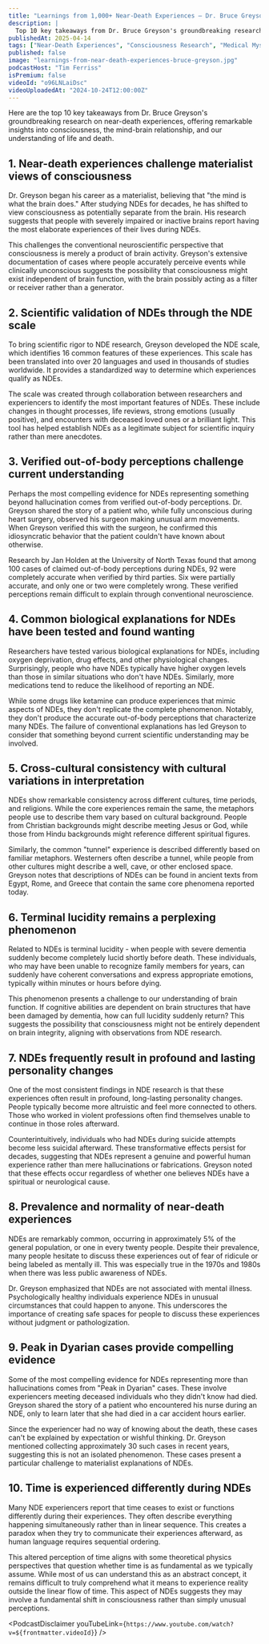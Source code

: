 ```yaml
---
title: "Learnings from 1,000+ Near-Death Experiences — Dr. Bruce Greyson, University of Virginia"
description: |
  Top 10 key takeaways from Dr. Bruce Greyson's groundbreaking research on near-death experiences, offering remarkable insights into consciousness, the mind-brain relationship, and our understanding of life and death.
publishedAt: 2025-04-14
tags: ["Near-Death Experiences", "Consciousness Research", "Medical Mysteries"]
published: false
image: "learnings-from-near-death-experiences-bruce-greyson.jpg"
podcastHost: "Tim Ferriss"
isPremium: false
videoId: "o96LNLaiDsc"
videoUploadedAt: "2024-10-24T12:00:00Z"
---
```



<PodcastSummaryPageLayout frontmatter={frontmatter}>

Here are the top 10 key takeaways from Dr. Bruce Greyson's groundbreaking research on near-death experiences, offering remarkable insights into consciousness, the mind-brain relationship, and our understanding of life and death.

## 1. Near-death experiences challenge materialist views of consciousness

Dr. Greyson began his career as a materialist, believing that "the mind is what the brain does." After studying NDEs for decades, he has shifted to view consciousness as potentially separate from the brain. His research suggests that people with severely impaired or inactive brains report having the most elaborate experiences of their lives during NDEs.

This challenges the conventional neuroscientific perspective that consciousness is merely a product of brain activity. Greyson's extensive documentation of cases where people accurately perceive events while clinically unconscious suggests the possibility that consciousness might exist independent of brain function, with the brain possibly acting as a filter or receiver rather than a generator.

## 2. Scientific validation of NDEs through the NDE scale

To bring scientific rigor to NDE research, Greyson developed the NDE scale, which identifies 16 common features of these experiences. This scale has been translated into over 20 languages and used in thousands of studies worldwide. It provides a standardized way to determine which experiences qualify as NDEs.

The scale was created through collaboration between researchers and experiencers to identify the most important features of NDEs. These include changes in thought processes, life reviews, strong emotions (usually positive), and encounters with deceased loved ones or a brilliant light. This tool has helped establish NDEs as a legitimate subject for scientific inquiry rather than mere anecdotes.

## 3. Verified out-of-body perceptions challenge current understanding

Perhaps the most compelling evidence for NDEs representing something beyond hallucination comes from verified out-of-body perceptions. Dr. Greyson shared the story of a patient who, while fully unconscious during heart surgery, observed his surgeon making unusual arm movements. When Greyson verified this with the surgeon, he confirmed this idiosyncratic behavior that the patient couldn't have known about otherwise.

Research by Jan Holden at the University of North Texas found that among 100 cases of claimed out-of-body perceptions during NDEs, 92 were completely accurate when verified by third parties. Six were partially accurate, and only one or two were completely wrong. These verified perceptions remain difficult to explain through conventional neuroscience.

## 4. Common biological explanations for NDEs have been tested and found wanting

Researchers have tested various biological explanations for NDEs, including oxygen deprivation, drug effects, and other physiological changes. Surprisingly, people who have NDEs typically have higher oxygen levels than those in similar situations who don't have NDEs. Similarly, more medications tend to reduce the likelihood of reporting an NDE.

While some drugs like ketamine can produce experiences that mimic aspects of NDEs, they don't replicate the complete phenomenon. Notably, they don't produce the accurate out-of-body perceptions that characterize many NDEs. The failure of conventional explanations has led Greyson to consider that something beyond current scientific understanding may be involved.

## 5. Cross-cultural consistency with cultural variations in interpretation

NDEs show remarkable consistency across different cultures, time periods, and religions. While the core experiences remain the same, the metaphors people use to describe them vary based on cultural background. People from Christian backgrounds might describe meeting Jesus or God, while those from Hindu backgrounds might reference different spiritual figures.

Similarly, the common "tunnel" experience is described differently based on familiar metaphors. Westerners often describe a tunnel, while people from other cultures might describe a well, cave, or other enclosed space. Greyson notes that descriptions of NDEs can be found in ancient texts from Egypt, Rome, and Greece that contain the same core phenomena reported today.

## 6. Terminal lucidity remains a perplexing phenomenon

Related to NDEs is terminal lucidity - when people with severe dementia suddenly become completely lucid shortly before death. These individuals, who may have been unable to recognize family members for years, can suddenly have coherent conversations and express appropriate emotions, typically within minutes or hours before dying.

This phenomenon presents a challenge to our understanding of brain function. If cognitive abilities are dependent on brain structures that have been damaged by dementia, how can full lucidity suddenly return? This suggests the possibility that consciousness might not be entirely dependent on brain integrity, aligning with observations from NDE research.

## 7. NDEs frequently result in profound and lasting personality changes

One of the most consistent findings in NDE research is that these experiences often result in profound, long-lasting personality changes. People typically become more altruistic and feel more connected to others. Those who worked in violent professions often find themselves unable to continue in those roles afterward.

Counterintuitively, individuals who had NDEs during suicide attempts become less suicidal afterward. These transformative effects persist for decades, suggesting that NDEs represent a genuine and powerful human experience rather than mere hallucinations or fabrications. Greyson noted that these effects occur regardless of whether one believes NDEs have a spiritual or neurological cause.

## 8. Prevalence and normality of near-death experiences

NDEs are remarkably common, occurring in approximately 5% of the general population, or one in every twenty people. Despite their prevalence, many people hesitate to discuss these experiences out of fear of ridicule or being labeled as mentally ill. This was especially true in the 1970s and 1980s when there was less public awareness of NDEs.

Dr. Greyson emphasized that NDEs are not associated with mental illness. Psychologically healthy individuals experience NDEs in unusual circumstances that could happen to anyone. This underscores the importance of creating safe spaces for people to discuss these experiences without judgment or pathologization.

## 9. Peak in Dyarian cases provide compelling evidence

Some of the most compelling evidence for NDEs representing more than hallucinations comes from "Peak in Dyarian" cases. These involve experiencers meeting deceased individuals who they didn't know had died. Greyson shared the story of a patient who encountered his nurse during an NDE, only to learn later that she had died in a car accident hours earlier.

Since the experiencer had no way of knowing about the death, these cases can't be explained by expectation or wishful thinking. Dr. Greyson mentioned collecting approximately 30 such cases in recent years, suggesting this is not an isolated phenomenon. These cases present a particular challenge to materialist explanations of NDEs.

## 10. Time is experienced differently during NDEs

Many NDE experiencers report that time ceases to exist or functions differently during their experiences. They often describe everything happening simultaneously rather than in linear sequence. This creates a paradox when they try to communicate their experiences afterward, as human language requires sequential ordering.

This altered perception of time aligns with some theoretical physics perspectives that question whether time is as fundamental as we typically assume. While most of us can understand this as an abstract concept, it remains difficult to truly comprehend what it means to experience reality outside the linear flow of time. This aspect of NDEs suggests they may involve a fundamental shift in consciousness rather than simply unusual perceptions.

<PodcastDisclaimer
  youTubeLink={`https://www.youtube.com/watch?v=${frontmatter.videoId}`}
/>

</PodcastSummaryPageLayout>
